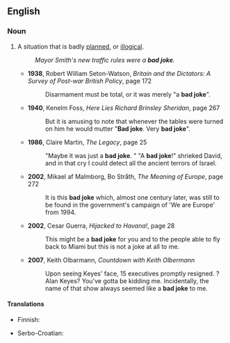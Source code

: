 ==English==

===Noun===
{{en-noun|head=[[bad]] [[joke]]}}

# {{context|idiomatic}} A situation that is badly [[planned]], or [[illogical]].
#: ''Mayor Smith's new traffic rules were a '''bad joke'''.''
#* '''1938''', Robert William Seton-Watson, ''Britain and the Dictators: A Survey of Post-war British Policy'', page 172
#*: Disarmament must be total, or it was merely "a '''bad joke'''".
#* '''1940''', Kenelm Foss, ''Here Lies Richard Brinsley Sheridan'', page 267
#*: But it is amusing to note that whenever the tables were turned on him he would mutter "'''Bad joke'''. Very '''bad joke'''".
#* '''1986''', Claire Martin, ''The Legacy'', page 25
#*: "Maybe it was just a '''bad joke'''. " "A '''bad joke'''!" shrieked David, and in that cry I could detect all the ancient terrors of Israel.
#* '''2002''', Mikael af Malmborg, Bo Stråth, ''The Meaning of Europe'', page 272
#*: It is this '''bad joke''' which, almost one century later, was still to be found in the government's campaign of 'We are Europe' from 1994.
#* '''2002''', Cesar Guerra, ''Hijacked to Havana!'', page 28
#*: This might be a '''bad joke''' for you and to the people able to fly back to Miami but this is not a joke at all to me.
#* '''2007''', Keith Olbarmann, ''Countdown with Keith Olbermann''
#*: Upon seeing Keyes' face, 15 {{w|MSNBC}} executives promptly resigned. {{w|Alan Keyes}}? ''{{w|Alan Keyes is Making Sense}}'' Alan Keyes? You've gotta be kidding me. Incidentally, the name of that show always seemed like a '''bad joke''' to me.

====Translations====
{{trans-top|situation}}
* Finnish: {{t+|fi|huono}} {{t+|fi|pila}}
{{trans-mid}}
* Serbo-Croatian: {{t-|sh|неслана шала|f}}
{{trans-bottom}}